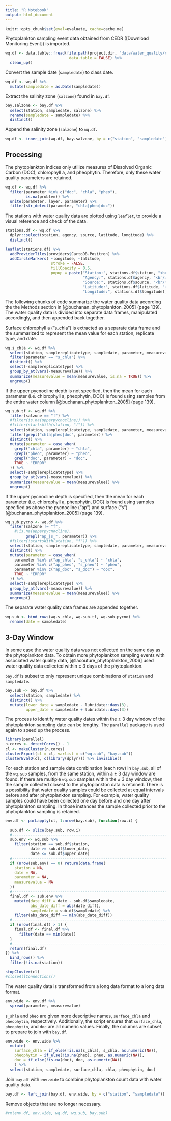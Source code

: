 ```yaml
---
title: "R Notebook"
output: html_document
---
```


```r
knitr::opts_chunk$set(eval=evaluate, cache=cache.me)
```

Phytoplankton sampling event data obtained from CEDR ([Download Monitoring Event]) is imported.
```r
wq.df <- data.table::fread(file.path(project.dir, "data/water_quality/cedr_wq.csv"),
                            data.table = FALSE) %>% 
  clean_up()
```

Convert the sample date (`sampledate`) to class date.
```r
wq.df <- wq.df %>% 
  mutate(sampledate = as.Date(sampledate))
```

Extract the salinity zone (`salzone`) found in `bay.df`.
```r
bay.salzone <- bay.df %>% 
  select(station, sampledate, salzone) %>% 
  rename(sampledate = sampledate) %>% 
  distinct()
```

Append the salinity zone (`salzone`) to `wq.df`.
```r
wq.df <- inner_join(wq.df, bay.salzone, by = c("station", "sampledate"))
```

## Processing

The phytoplankton indices only utilize measures of Dissolved Organic Carbon (DOC), chlorophyll a, and pheophytin. Therefore, only these water quality parameters are retained.
```r
wq.df <- wq.df %>% 
  filter(parameter %in% c("doc", "chla", "pheo"),
         is.na(problem)) %>% 
  unite(parameter, layer, parameter) %>% 
  filter(str_detect(parameter, "chla|pheo|doc"))
```

The stations with water quality data are plotted using `leaflet`, to provide a visual reference and check of the data.
```r
stations.df <- wq.df %>% 
  dplyr::select(station, agency, source, latitude, longitude) %>% 
  distinct()

leaflet(stations.df) %>% 
  addProviderTiles(providers$CartoDB.Positron) %>%  
  addCircleMarkers( ~longitude, ~latitude,
                    stroke = FALSE,
                    fillOpacity = 0.5,
                    popup = paste("Station:", stations.df$station, "<br/>",
                                  "Agency:", stations.df$agency, "<br/>",
                                  "Source:", stations.df$source, "<br/>",
                                  "Latitude:", stations.df$latitude, "<br/>",
                                  "Longitude:", stations.df$longitude))
```

The following chunks of code summarize the water quality data according the the Methods section in [@buchanan_phytoplankton_2005] (page 139). The water quality data is divided into separate data frames, manipulated accordingly, and then appended back together.

Surface chlorophyll a ("s_chla") is extracted as a separate data frame and the summarized to represent the mean value for each station, replicate type, and date.
```r
wq.s_chla <- wq.df %>% 
  select(station, samplereplicatetype, sampledate, parameter, measurevalue) %>% 
  filter(parameter == "s_chla") %>% 
  distinct() %>% 
  select(-samplereplicatetype) %>% 
  group_by_at(vars(-measurevalue)) %>% 
  summarize(measurevalue = mean(measurevalue, is.na = TRUE)) %>% 
  ungroup()
```

If the upper pycnocline depth is not specified, then the mean for each parameter (i.e. chlorophyll a, pheophytin, DOC) is found using samples from the entire water column [@buchanan_phytoplankton_2005] (page 139).
```r
wq.sub.tf <- wq.df %>% 
  filter(salzone == "f") %>% 
  #filter(is.na(upperpycnocline)) %>% 
  #filter(startsWith(station, "f")) %>% 
  select(station, samplereplicatetype, sampledate, parameter, measurevalue) %>% 
  filter(grepl("chla|pheo|doc", parameter)) %>% 
  distinct() %>% 
  mutate(parameter = case_when(
    grepl("chla", parameter) ~ "chla",
    grepl("pheo", parameter) ~ "pheo",
    grepl("doc", parameter) ~ "doc",
    TRUE ~ "ERROR"
  )) %>% 
  select(-samplereplicatetype) %>% 
  group_by_at(vars(-measurevalue)) %>% 
  summarize(measurevalue = mean(measurevalue)) %>% 
  ungroup()
```

If the upper pycnocline depth is specified, then the mean for each parameter (i.e. chlorophyll a, pheophytin, DOC) is found using samples specified as above the pycnocline ("ap") and surface ("s") [@buchanan_phytoplankton_2005] (page 139).
```r
wq.sub.pycno <- wq.df %>% 
  filter(salzone != "f",
    #!is.na(upperpycnocline),
         grepl("ap_|s_", parameter)) %>% 
  #filter(!startsWith(station, "f")) %>% 
  select(station, samplereplicatetype, sampledate, parameter, measurevalue) %>% 
  distinct() %>% 
  mutate(parameter = case_when(
    parameter %in% c("ap_chla", "s_chla") ~ "chla",
    parameter %in% c("ap_pheo", "s_pheo") ~ "pheo",
    parameter %in% c("ap_doc", "s_doc") ~ "doc",
    TRUE ~ "ERROR"
  )) %>% 
  select(-samplereplicatetype) %>% 
  group_by_at(vars(-measurevalue)) %>% 
  summarize(measurevalue = mean(measurevalue)) %>% 
  ungroup()
```

The separate water quality data frames are appended together.
```r
wq.sub <- bind_rows(wq.s_chla, wq.sub.tf, wq.sub.pycno) %>% 
  rename(date = sampledate)
```

## 3-Day Window

In some case the water quality data was not collected on the same day as the phytoplankton data. To obtain more phytoplankton sampling events with associated water quality data, [@lacouture_phytoplankton_2006] used water quality data collected within ± 3 days of the phytoplankton.

`bay.df` is subset to only represent unique combinations of `station` and `sampledate`.
```r
bay.sub <- bay.df %>% 
  select(station, sampledate) %>% 
  distinct() %>% 
  mutate(lower_date = sampledate - lubridate::days(3),
         upper_date = sampledate + lubridate::days(3))
```

The process to identify water quality dates within the ± 3 day window of the phytoplankton sampling date can be lengthy. The `parallel` package is used again to speed up the process.
```r
library(parallel)
n.cores <- detectCores() - 1
cl <- makeCluster(n.cores)
clusterExport(cl = cl, varlist = c("wq.sub", "bay.sub"))
clusterEvalQ(cl, c(library(dplyr))) %>% invisible()
```

For each station and sample date combination (each row) in `bay.sub`, all of the `wq.sub` samples, from the same station, within a ± 3 day window are found. If there are multiple `wq.sub` samples within the ± 3 day window, then the sample collected closest to the phytoplankton data is retained. There is a possibility that water quality samples could be collected at equal intervals before and after phytoplankton sampling. For example, water quality samples could have been collected one day before and one day after phytoplankton sampling. In those instances the sample collected prior to the phytoplankton sampling is retained.
```r
env.df <- parLapply(cl, 1:nrow(bay.sub), function(row.i) {

  sub.df <- slice(bay.sub, row.i)
  #----------------------------------------------------------------------------
  sub.env <- wq.sub %>% 
    filter(station == sub.df$station,
           date >= sub.df$lower_date,
           date <= sub.df$upper_date)
  #----------------------------------------------------------------------------
  if (nrow(sub.env) == 0) return(data.frame(
    station = NA,
    date = NA,
    parameter = NA,
    measurevalue = NA
  ))
  #----------------------------------------------------------------------------
  final.df <- sub.env %>% 
    mutate(date_diff = date - sub.df$sampledate,
           abs_date_diff = abs(date_diff),
           sampledate = sub.df$sampledate) %>% 
    filter(abs_date_diff == min(abs_date_diff))
  #----------------------------------------------------------------------------
  if (nrow(final.df) > 1) {
    final.df <- final.df %>% 
      filter(date == min(date))
  }
  #----------------------------------------------------------------------------
  return(final.df)
}) %>% 
  bind_rows() %>% 
  filter(!is.na(station))

stopCluster(cl)
#closeAllConnections()
```

The water quality data is transformed from a long data format to a long data format.
```r
env.wide <- env.df %>% 
  spread(parameter, measurevalue)
```

`s_shla` and `pheo` are given more descriptive names, `surface_chla` and `pheophytin`, respectively. Additionally, the script ensures that `surface_chla`, `pheophytin`, and `doc` are all numeric values. Finally, the columns are subset to prepare to join with `bay.df`.
```r
env.wide <- env.wide %>% 
  mutate(
    surface_chla = if_else(!is.na(s_chla), s_chla, as.numeric(NA)),
    pheophytin = if_else(!is.na(pheo), pheo, as.numeric(NA)),
    doc = if_else(!is.na(doc), doc, as.numeric(NA))
    ) %>% 
  select(station, sampledate, surface_chla, chla, pheophytin, doc)
```

Join `bay.df` with `env.wide` to combine phytoplankton count data with water quality data.
```r
bay.df <- left_join(bay.df, env.wide, by = c("station", "sampledate"))
```

Remove objects that are no longer necessary.
```r
#rm(env.df, env.wide, wq.df, wq.sub, bay.sub)
```


